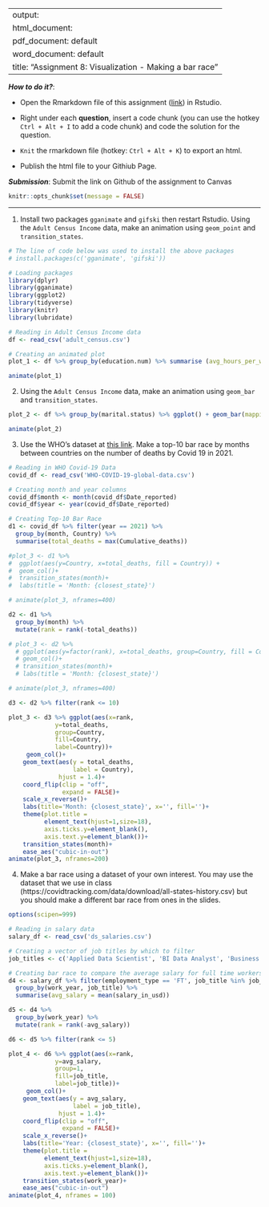 
---
output: 
  html_document:
  pdf_document: default
  word_document: default
title: "Assignment 8: Visualization - Making a bar race"
---

***How to do it?***: 

- Open the Rmarkdown file of this assignment ([link](assignment8.Rmd)) in Rstudio. 

- Right under each **question**, insert  a code chunk (you can use the hotkey `Ctrl + Alt + I` to add a code chunk) and code the solution for the question. 

- `Knit` the rmarkdown file (hotkey: `Ctrl + Alt + K`) to export an html.  

-  Publish the html file to your Githiub Page. 

***Submission***: Submit the link on Github of the assignment to Canvas

```r
knitr::opts_chunk$set(message = FALSE)
```


-------

1. Install two packages `gganimate` and `gifski` then restart Rstudio. Using the `Adult Census Income` data, make an animation using `geom_point` and `transition_states`.
```r
# The line of code below was used to install the above packages
# install.packages(c('gganimate', 'gifski'))

# Loading packages
library(dplyr)
library(gganimate)
library(ggplot2)
library(tidyverse)
library(knitr)
library(lubridate)

# Reading in Adult Census Income data
df <- read_csv('adult_census.csv')

# Creating an animated plot
plot_1 <- df %>% group_by(education.num) %>% summarise (avg_hours_per_week = mean(hours.per.week)) %>% ggplot() + geom_point(mapping = aes(x=education.num, y=avg_hours_per_week), color = 'Blue') + transition_states(education.num) + ggtitle("Average Hours Worked per Week by Education Level") + labs(caption = "Based on 1994 Census Bureau Data") + theme_light() + theme(plot.title = element_text(hjust = 0.5)) + theme(plot.caption = element_text(hjust=1))

animate(plot_1)
```

2. Using the `Adult Census Income` data, make an animation using `geom_bar` and `transition_states`.
```r
plot_2 <- df %>% group_by(marital.status) %>% ggplot() + geom_bar(mapping = aes(x=marital.status), fill = 'Green', color = 'White') + transition_states(marital.status) + scale_x_discrete(guide = guide_axis(n.dodge = 2)) + ggtitle("Number of People by their Marital Status") + labs(caption = "Based on 1994 Census Bureau Data") + theme_dark() + theme(plot.title = element_text(hjust = 0.5)) + theme(plot.caption = element_text(hjust=1))

animate(plot_2)
```

3. Use the WHO's dataset at [this link](https://covid19.who.int/WHO-COVID-19-global-data.csv). Make a top-10 bar race by months between countries on the number of deaths by Covid 19 in 2021.
```r
# Reading in WHO Covid-19 Data
covid_df <- read_csv('WHO-COVID-19-global-data.csv')
```
```r
# Creating month and year columns
covid_df$month <- month(covid_df$Date_reported)
covid_df$year <- year(covid_df$Date_reported)

# Creating Top-10 Bar Race
d1 <- covid_df %>% filter(year == 2021) %>% 
  group_by(month, Country) %>%
  summarise(total_deaths = max(Cumulative_deaths))

#plot_3 <- d1 %>% 
#  ggplot(aes(y=Country, x=total_deaths, fill = Country)) + 
#  geom_col()+
#  transition_states(month)+
#  labs(title = 'Month: {closest_state}')

# animate(plot_3, nframes=400)

d2 <- d1 %>% 
  group_by(month) %>%
  mutate(rank = rank(-total_deaths))

# plot_3 <- d2 %>%
  # ggplot(aes(y=factor(rank), x=total_deaths, group=Country, fill = Country)) + 
  # geom_col()+
  # transition_states(month)+
  # labs(title = 'Month: {closest_state}')

# animate(plot_3, nframes=400)

d3 <- d2 %>% filter(rank <= 10)

plot_3 <- d3 %>% ggplot(aes(x=rank, 
             y=total_deaths, 
             group=Country, 
             fill=Country, 
             label=Country))+ 
     geom_col()+
    geom_text(aes(y = total_deaths, 
                  label = Country), 
              hjust = 1.4)+ 
    coord_flip(clip = "off", 
               expand = FALSE)+
    scale_x_reverse()+
    labs(title='Month: {closest_state}', x='', fill='')+
    theme(plot.title = 
          element_text(hjust=1,size=18),
          axis.ticks.y=element_blank(),
          axis.text.y=element_blank())+ 
    transition_states(month)+
    ease_aes("cubic-in-out")
animate(plot_3, nframes=200)
```

4. Make a bar race using a dataset of your own interest. You may use the dataset that we use in class (https://covidtracking.com/data/download/all-states-history.csv) but you should make a different bar race from ones in the slides. 
```r
options(scipen=999)

# Reading in salary data
salary_df <- read_csv('ds_salaries.csv')

# Creating a vector of job titles by which to filter
job_titles <- c('Applied Data Scientist', 'BI Data Analyst', 'Business Data Analyst', 'Data Science Manager', 'Director of Data Science', 'Financial Data Analyst', 'Head of Data Science', 'Lead Data Engineer', 'Lead Data Scientist', 'Principal Data Analyst', 'Principal Data Engineer', 'Principal Data Scientist')

# Creating bar race to compare the average salary for full time workers by year and job title
d4 <- salary_df %>% filter(employment_type == 'FT', job_title %in% job_titles) %>% 
  group_by(work_year, job_title) %>%
  summarise(avg_salary = mean(salary_in_usd))

d5 <- d4 %>% 
  group_by(work_year) %>%
  mutate(rank = rank(-avg_salary))

d6 <- d5 %>% filter(rank <= 5)

plot_4 <- d6 %>% ggplot(aes(x=rank, 
             y=avg_salary, 
             group=1,
             fill=job_title, 
             label=job_title))+ 
     geom_col()+
    geom_text(aes(y = avg_salary, 
                  label = job_title), 
              hjust = 1.4)+ 
    coord_flip(clip = "off", 
               expand = FALSE)+
    scale_x_reverse()+
    labs(title='Year: {closest_state}', x='', fill='')+
    theme(plot.title = 
          element_text(hjust=1,size=18),
          axis.ticks.y=element_blank(),
          axis.text.y=element_blank())+ 
    transition_states(work_year)+
    ease_aes("cubic-in-out")
animate(plot_4, nframes = 100)
```

